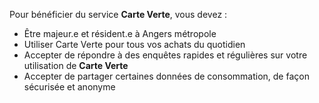 Pour bénéficier du service **Carte Verte**, vous devez : 

- Être majeur.e et résident.e à Angers métropole
- Utiliser Carte Verte pour tous vos achats du quotidien
- Accepter de répondre à des enquêtes rapides et régulières sur votre utilisation de **Carte Verte** 
- Accepter de partager certaines données de consommation, de façon sécurisée et anonyme 
